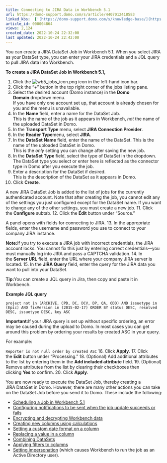 ```yaml
---
title: Connecting to JIRA Data in Workbench 5.1
url: https://domo-support.domo.com/s/article/4407012418583
linked_kbs:  ['[https://domo-support.domo.com/s/knowledge-base/](https://domo-support.domo.com/s/knowledge-base/)', '[https://domo-support.domo.com/s/](https://domo-support.domo.com/s/)', '[https://domo-support.domo.com/s/topic/0TO5w000000ZammGAC](https://domo-support.domo.com/s/topic/0TO5w000000ZammGAC)', '[https://domo-support.domo.com/s/topic/0TO5w000000ZaoPGAS](https://domo-support.domo.com/s/topic/0TO5w000000ZaoPGAS)', '[https://domo-support.domo.com/s/topic/0TO5w000000ZapUGAS](https://domo-support.domo.com/s/topic/0TO5w000000ZapUGAS)', '[https://domo-support.domo.com/s/article/4404246789783](https://domo-support.domo.com/s/article/4404246789783)', '[https://domo-support.domo.com/s/article/4407013819671](https://domo-support.domo.com/s/article/4407013819671)', '[https://domo-support.domo.com/s/article/4407021587735](https://domo-support.domo.com/s/article/4407021587735)', '[https://domo-support.domo.com/s/article/4407012982295](https://domo-support.domo.com/s/article/4407012982295)', '[https://domo-support.domo.com/s/article/4407013674519](https://domo-support.domo.com/s/article/4407013674519)', '[https://domo-support.domo.com/s/article/4407022083351](https://domo-support.domo.com/s/article/4407022083351)', '[https://domo-support.domo.com/s/article/4407019431831](https://domo-support.domo.com/s/article/4407019431831)', '[https://domo-support.domo.com/s/article/4407013084439](https://domo-support.domo.com/s/article/4407013084439)', '[https://domo-support.domo.com/s/article/4407033576471](https://domo-support.domo.com/s/article/4407033576471)', '[https://domo-support.domo.com/s/article/4407012418583](https://domo-support.domo.com/s/article/4407012418583)', '[https://domo-support.domo.com/s/topic/0TO5w000000ZapUGAS/workbench-51](https://domo-support.domo.com/s/topic/0TO5w000000ZapUGAS/workbench-51)', '[https://domo-support.domo.com/s/article/360043429933](https://domo-support.domo.com/s/article/360043429933)', '[https://domo-support.domo.com/s/article/360043429953](https://domo-support.domo.com/s/article/360043429953)', '[https://domo-support.domo.com/s/article/360042925494](https://domo-support.domo.com/s/article/360042925494)', '[https://domo-support.domo.com/s/article/4408174643607](https://domo-support.domo.com/s/article/4408174643607)', '[https://domo-support.domo.com/s/article/360043429913](https://domo-support.domo.com/s/article/360043429913)', '[https://domo-support.domo.com/s/login/](https://domo-support.domo.com/s/login/)']
article_id: 000004864
views: 2,124
created_date: 2022-10-24 22:32:00
last updated: 2022-10-24 22:42:00
---
```




You can create a JIRA DataSet Job in Workbench 5.1. When you select JIRA as your DataSet type, you can enter your JIRA credentials and a JQL query to pull JIRA data into Workbench.


**To create a JIRA DataSet Job in Workbench 5.1,**


1. Click the ![wb5_jobs_icon.png](wb5_jobs_icon.png) icon in the left-hand icon bar.
2. Click the "+" button in the top right corner of the jobs listing pane.
3. Select the desired account (Domo instance) in the **Domo Domain** dropdown menu.  
If you have only one account set up, that account is already chosen for you and the menu is unavailable.
4. In the **Name** field, enter a name for the DataSet Job.  
This is the name of the job as it appears in Workbench, *not* the name of the uploaded DataSet in Domo.
5. In the **Transport Type** menu, select **JIRA Connection Provider**.
6. In the **Reader Type**menu, select **JIRA**.
7. In the **DataSet Name** field, enter the name of the DataSet. This is the name of the uploaded DataSet in Domo.  
This is the *only* setting you can change after saving the new job.
8. In the **DataSet Type** field, select the type of DataSet in the dropdown.  
The DataSet type you select or enter here is reflected as the connector type in Domo after you execute the job.
9. Enter a description for the DataSet if desired.  
This is the description of the DataSet as it appears in Domo.
10. Click **Create**.  
  
A new JIRA DataSet Job is added to the list of jobs for the currently authenticated account. Note that after creating the job, you cannot edit any of the settings you just configured except for the DataSet name. If you want to change any of the other settings, you must create a new job.
11. Click the **Configure** subtab.
12. Click the **Edit** button under "Source."  
  
A panel opens with fields for connecting to JIRA.
13. In the appropriate fields, enter the username and password you use to connect to your company JIRA instance.




 


**Note:**If you try to execute a JIRA job with incorrect credentials, the JIRA account locks. You cannot fix this just by entering correct credentials—you must manually log into JIRA and pass a CAPTCHA validation.
14. In the **Server URL** field, enter the URL where your company JIRA server is located.
15. In the **JIRA Query** field, enter the query for the JIRA data you want to pull into your DataSet.




 


**Tip:**You can create a JQL query in Jira, then copy and paste it in Workbench.



**Example JQL query**  
  
`project not in (ARCHIVE, CPD, DC, DCV, DP, QA, ODD) AND issuetype in (Epic) AND fixVersion in (2015-02-17) ORDER BY status DESC, resolved DESC, issuetype DESC, key ASC`




 


**Important:**If your JIRA query is set up without specific ordering, an error may be caused during the upload to Domo. In most cases you can get around this problem by ordering your results by created ASC in your query.


For example:  
  
`Reporter is not null order by created ASC`
16. Click **Apply**.
17. Click the **Edit** button under "Processing."
18. (Optional) Add additional attributes to the list by entering them in the **Add included attribute** field.
19. (Optional) Remove attributes from the list by clearing their checkboxes then clicking **Yes** to confirm.
20. Click **Apply**.


You are now ready to execute the DataSet Job, thereby creating a JIRA DataSet in Domo. However, there are many other actions you can take on the DataSet Job before you send it to Domo. These include the following:


* [Scheduling a Job in Workbench 5.1](/s/article/4404246789783 "Scheduling a Job in Workbench 4")
* [Configuring notifications to be sent when the job update succeeds or fails](/s/article/4407013819671 "Setting Notifications in Workbench 4")
* [Encrypting and decrypting Workbench data](/s/article/4407021587735 "Encrypting and Decrypting Workbench 4 Data")
* [Creating new columns using calculations](/s/article/4407012982295 "Creating Columns in Workbench 4 Using Calculations")
* [Setting a custom date format on a column](/s/article/4407013674519 "Setting a Custom Date Format on a Column in Workbench 4")
* [Replacing a value in a column](/s/article/4407022083351 "Replacing a Column Value in Workbench 4")
* [Combining DataSets](/s/article/4407019431831 "Combining DataSets in Workbench 4")
* [Applying filters to columns](/s/article/4407013084439 "Filtering Columns in Workbench 4")
* [Setting impersonation](/s/article/4407033576471) (which causes Workbench to run the job as an Active Directory user).
